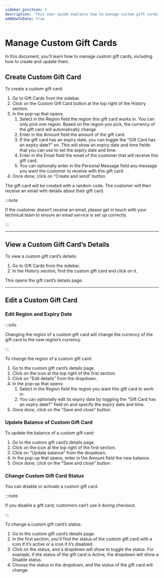 ```yaml
---
sidebar_position: 3
description: 'This user guide explains how to manage custom gift cards on the InBzar Admin. Learn how to create and edit custom gift cards.'
addHowToData: true
---
```



# Manage Custom Gift Cards

In this document, you’ll learn how to manage custom gift cards, including how to create and update them.

## Create Custom Gift Card

To create a custom gift card:

1. Go to Gift Cards from the sidebar.
2. Click on the Custom Gift Card button at the top right of the History section.
3. In the pop-up that opens:
    1. Select in the Region field the region this gift card works in. You can only pick one region. Based on the region you pick, the currency of the gift card will automatically change.
    2. Enter in the Amount field the amount of the gift card.
    3. If the gift card has an expiry date, you can toggle the "Gift Card has an expiry date?" on. This will show an expiry date and time fields that you can use to set the expiry date and time.
    4. Enter in the Email field the email of the customer that will receive this gift card.
    5. You can optionally enter in the Personal Message field any message you want the customer to receive with this gift card.
4. Once done, click on "Create and send" button.

The gift card will be created with a random code. The customer will then receive an email with details about their gift card.

:::note

If the customer doesn’t receive an email, please get in touch with your technical team to ensure an email service is set up correctly.

:::

---

## View a Custom Gift Card’s Details

To view a custom gift card’s details:

1. Go to Gift Cards from the sidebar.
2. In the History section, find the custom gift card and click on it.

This opens the gift card’s details page.

---

## Edit a Custom Gift Card

### Edit Region and Expiry Date

:::info

Changing the region of a custom gift card will change the currency of the gift card to the new region’s currency.

:::

To change the region of a custom gift card:

1. Go to the custom gift card’s details page.
2. Click on the <UiIcon lightIcon="https://res.cloudinary.com/dza7lstvk/image/upload/v1667999308/InBzar%20Docs/UI%20Icons/1ordBC6_ssysel.png" darkIcon="https://res.cloudinary.com/dza7lstvk/image/upload/v1667999326/InBzar%20Docs/UI%20Icons/dSwWYBH_stzgoi.png" alt="three dots" /> icon at the top right of the first section.
3. Click on "Edit details" from the dropdown.
4. In the pop-up that opens:
    1. Select in the Region field the region you want this gift card to work in.
    2. You can optionally edit its expiry date by toggling the "Gift Card has an expiry date?" field on and specify the expiry date and time.
5. Once done, click on the "Save and close" button.

### Update Balance of Custom Gift Card

To update the balance of a custom gift card:

1. Go to the custom gift card’s details page.
2. Click on the <UiIcon lightIcon="https://res.cloudinary.com/dza7lstvk/image/upload/v1667999308/InBzar%20Docs/UI%20Icons/1ordBC6_ssysel.png" darkIcon="https://res.cloudinary.com/dza7lstvk/image/upload/v1667999326/InBzar%20Docs/UI%20Icons/dSwWYBH_stzgoi.png" alt="three dots" /> icon at the top right of the first section.
3. Click on “Update balance” from the dropdown.
4. In the pop-up that opens, enter in the Amount field the new balance.
5. Once done, click on the "Save and close" button.

### Change Custom Gift Card Status

You can disable or activate a custom gift card.

:::note

If you disable a gift card, customers can’t use it during checkout.

:::

To change a custom gift card’s status:

1. Go to the custom gift card’s details page.
2. In the first section, you'll find the status of the custom gift card with a <UiIcon lightIcon="https://res.cloudinary.com/dza7lstvk/image/upload/v1667999685/InBzar%20Docs/UI%20Icons/yrTcDO4_tulwph.png" darkIcon="https://res.cloudinary.com/dza7lstvk/image/upload/v1667999685/InBzar%20Docs/UI%20Icons/yrTcDO4_tulwph.png" alt="green" /> icon if it’s active or a <UiIcon lightIcon="https://res.cloudinary.com/dza7lstvk/image/upload/v1667999700/InBzar%20Docs/UI%20Icons/0lUln3B_arpgmo.png" darkIcon="https://res.cloudinary.com/dza7lstvk/image/upload/v1667999700/InBzar%20Docs/UI%20Icons/0lUln3B_arpgmo.png" alt="grey" /> icon if it’s disabled.
3. Click on the status, and a dropdown will show to toggle the status. For example, if the status of the gift card is Active, the dropdown will show a Disable status.
4. Choose the status in the dropdown, and the status of the gift card will change.

